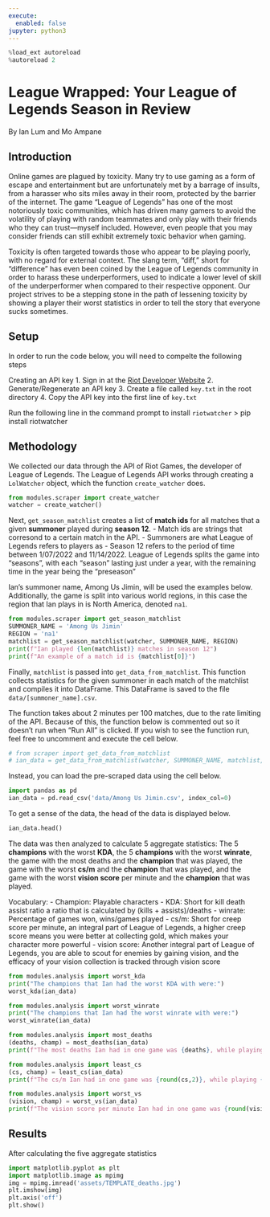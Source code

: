 ```yaml
---
execute:
  enabled: false
jupyter: python3
---
```


```python
%load_ext autoreload
%autoreload 2
```

# League Wrapped: Your League of Legends Season in Review
By Ian Lum and Mo Ampane

## Introduction

Online games are plagued by toxicity. Many try to use gaming as a form of escape and entertainment but are unfortunately met by a barrage of insults, from a harasser who sits miles away in their room, protected by the barrier of the internet. The game “League of Legends” has one of the most notoriously toxic communities, which has driven many gamers to avoid the volatility of playing with random teammates and only play with their friends who they can trust—myself included. However, even people that you may consider friends can still exhibit extremely toxic behavior when gaming.


Toxicity is often targeted towards those who appear to be playing poorly, with no regard for external context. The slang term, “diff,” short for “difference” has even been coined by the League of Legends community in order to harass these underperformers, used to indicate a lower level of skill of the underperformer when compared to their respective opponent. Our project strives to be a stepping stone in the path of lessening toxicity by showing a player their worst statistics in order to tell the story that everyone sucks sometimes.

## Setup

In order to run the code below, you will need to compelte the following steps

Creating an API key
1. Sign in at the [Riot Developer Website](https://developer.riotgames.com/)
2. Generate/Regenerate an API key
3. Create a file called `key.txt` in the root directory
4. Copy the API key into the first line of `key.txt`

Run the following line in the command prompt to install `riotwatcher`
> pip install riotwatcher

## Methodology

We collected our data through the API of Riot Games, the developer of League of Legends. The League of Legends API works through creating a `LolWatcher` object, which the function `create_watcher` does.

```python
from modules.scraper import create_watcher
watcher = create_watcher()
```

Next, `get_season_matchlist` creates a list of **match ids** for all matches that a given **summoner** played during **season 12**.
- Match ids are strings that corresond to a certain match in the API. 
- Summoners are what League of Legends refers to players as
- Season 12 refers to the period of time between 1/07/2022 and 11/14/2022. League of Legends splits the game into "seasons", with each "season" lasting just under a year, with the remaining time in the year being the "preseason"

Ian's summoner name, Among Us Jimin, will be used the examples below. Additionally, the game is split into various world regions, in this case the region that Ian plays in is North America, denoted `na1`.

```python
from modules.scraper import get_season_matchlist
SUMMONER_NAME = 'Among Us Jimin'
REGION = 'na1'
matchlist = get_season_matchlist(watcher, SUMMONER_NAME, REGION)
print(f"Ian played {len(matchlist)} matches in season 12")
print(f"An example of a match id is {matchlist[0]}")
```

Finally, `matchlist` is passed into `get_data_from_matchlist`. This function collects statistics for the given summoner in each match of the matchlist and compiles it into DataFrame. This DataFrame is saved to the file `data/[summoner_name].csv`.

The function takes about 2 minutes per 100 matches, due to the rate limiting of the API. Because of this, the function below is commented out so it doesn't run when "Run All" is clicked. If you wish to see the function run, feel free to uncomment and execute the cell below.

```python
# from scraper import get_data_from_matchlist
# ian_data = get_data_from_matchlist(watcher, SUMMONER_NAME, matchlist, REGION)
```

Instead, you can load the pre-scraped data using the cell below.

```python
import pandas as pd
ian_data = pd.read_csv('data/Among Us Jimin.csv', index_col=0)
```

To get a sense of the data, the head of the data is displayed below.

```python
ian_data.head()
```

The data was then analyzed to calculate 5 aggregate statistics: The 5 **champions** with the worst **KDA**, the 5 **champions** with the worst **winrate**, the game with the most deaths and the **champion** that was played, the game with the worst **cs/m** and the **champion** that was played, and the game with the worst **vision score** per minute and the **champion** that was played.

Vocabulary:
- Champion: Playable characters
- KDA: Short for kill death assist ratio a ratio that is calculated by (kills + assists)/deaths
- winrate: Percentage of games won, wins/games played
- cs/m: Short for creep score per minute, an integral part of League of Legends, a higher creep score means you were better at collecting gold, which makes your character more powerful
- vision score: Another integral part of League of Legends, you are able to scout for enemies by gaining vision, and the efficacy of your vision collection is tracked through vision score

```python
from modules.analysis import worst_kda
print("The champions that Ian had the worst KDA with were:")
worst_kda(ian_data)
```

```python
from modules.analysis import worst_winrate
print("The champions that Ian had the worst winrate with were:")
worst_winrate(ian_data)
```

```python
from modules.analysis import most_deaths
(deaths, champ) = most_deaths(ian_data)
print(f"The most deaths Ian had in one game was {deaths}, while playing {champ}")
```

```python
from modules.analysis import least_cs
(cs, champ) = least_cs(ian_data)
print(f"The cs/m Ian had in one game was {round(cs,2)}, while playing {champ}")
```

```python
from modules.analysis import worst_vs
(vision, champ) = worst_vs(ian_data)
print(f"The vision score per minute Ian had in one game was {round(vision,2)}, while playing {champ}")
```

## Results

After calculating the five aggregate statistics

```python
import matplotlib.pyplot as plt
import matplotlib.image as mpimg
img = mpimg.imread('assets/TEMPLATE_deaths.jpg')
plt.imshow(img)
plt.axis('off')
plt.show()
```

